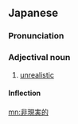 ==Japanese==
{{ja-kanjitab|ひ|げん|じつ|てき|yomi=on}}

===Pronunciation===
{{ja-pron|yomi=kanon|ひげんじつてき}}

===Adjectival noun===
{{ja-adj|infl=na|ひげんじつてき}}
# [[unrealistic]]

====Inflection====
{{ja-na|ひげんじつてき}}

[[mn:非現実的]]
